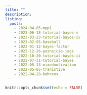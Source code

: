 ```yaml
---
title: ""
description: 
listing: 
  posts:
    - 2024-04-05-mpp1
    - 2023-06-18-tutorial-bayes-v
    - 2023-03-23-tutorial-bayes-iv
    - 2023-02-05-baseball
    - 2023-01-12-bayes-factor
    - 2022-12-26-poznajcie-jags
    - 2022-10-30-tutorial-bayes-ii
    - 2022-07-31-tutorial-bayes
    - 2022-05-13-mixedmotivation
    - 2022-05-05-tranistive
    - 2022-04-28-behrens
---
```


```r
knitr::opts_chunk$set(echo = FALSE)
```

